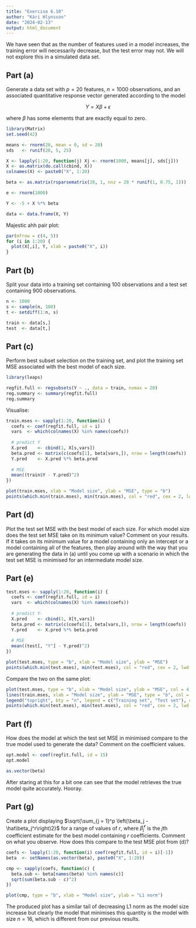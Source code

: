 ```yaml
---
title: "Exercise 6.10"
author: "Kári Hlynsson"
date: "2024-02-13"
output: html_document
---
```


We have seen that as the number of features used in a model increases, the training error will necessarily decrease, but the test error may not. We will not explore this in a simulated data set.

## Part (a)

Generate a data set with $p = 20$ features, $n = 1000$ observations, and an associated quantitative response vector generated according to the model

$$
Y = X\beta + \epsilon
$$

where $\beta$ has some elements that are exactly equal to zero.

```r
library(Matrix)
set.seed(42)

means <- rnorm(20, mean = 0, sd = 20)
sds   <- runif(20, 5, 25)

X <- lapply(1:20, function(j) Xj <- rnorm(1000, means[j], sds[j]))
X <- as.matrix(do.call(cbind, X))
colnames(X) <- paste0("X", 1:20)

beta <- as.matrix(rsparsematrix(20, 1, nnz = 20 * runif(1, 0.75, 1)))

e <- rnorm(1000)

Y <- -5 + X %*% beta

data <- data.frame(X, Y)
```

Majestic ahh pair plot:

```r
par(mfrow = c(4, 5))
for (i in 1:20) {
  plot(X[,i], Y, xlab = paste0("X", i))
}
```

## Part (b)

Split your data into a training set containing $100$ observations and a test set containing $900$ observations.

```r
n <- 1000
s <- sample(n, 100)
t <- setdiff(1:n, s)

train <- data[s,]
test  <- data[t,]
```

## Part (c)

Perform best subset selection on the training set, and plot the training set MSE associated with the best model of each size.

```r
library(leaps)

regfit.full <- regsubsets(Y ~ ., data = train, nvmax = 20)
reg.summary <- summary(regfit.full)
reg.summary
```

Visualise:

```r
train.mses <- sapply(1:20, function(i) {
  coefs <- coef(regfit.full, id = i)
  vars  <- which(colnames(X) %in% names(coefs))
  
  # predict Y
  X.pred    <- cbind(1, X[s,vars])
  beta.pred <- matrix(c(coefs[1], beta[vars,]), nrow = length(coefs))
  Y.pred    <- X.pred %*% beta.pred
  
  # MSE
  mean((train$Y - Y.pred)^2)
})

plot(train.mses, xlab = "Model size", ylab = "MSE", type = "b")
points(which.min(train.mses), min(train.mses), col = "red", cex = 2, lwd = 1.5)
```

## Part (d)

Plot the test set MSE with the best model of each size. For which model size does the test set MSE take on its minimum value? Comment on your results. If it takes on its minimum value for a model containing only an intercept or a model containing all of the features, then play around with the way that you are generating the data in (a) until you come up with a scenario in which the test set MSE is minimised for an intermediate model size.

## Part (e)

```r
test.mses <- sapply(1:20, function(i) {
  coefs <- coef(regfit.full, id = i)
  vars  <- which(colnames(X) %in% names(coefs))
  
  # predict Y-
  X.pred    <- cbind(1, X[t,vars])
  beta.pred <- matrix(c(coefs[1], beta[vars,]), nrow = length(coefs))
  Y.pred    <- X.pred %*% beta.pred
  
  # MSE
  mean((test[, "Y"] - Y.pred)^2)
})

plot(test.mses, type = "b", xlab = "Model size", ylab = "MSE")
points(which.min(test.mses), min(test.mses), col = "red", cex = 2, lwd = 1.5)
```

Compare the two on the same plot:

```r
plot(test.mses, type = "b", xlab = "Model size", ylab = "MSE", col = 4, lwd = 1.5)
lines(train.mses, xlab = "Model size", ylab = "MSE", type = "b", col = 7, lwd = 1.5)
legend("topright", bty = "n", legend = c("Training set", "Test set"), col = c(4, 7), lty = 1, pch = 21)
points(which.min(test.mses), min(test.mses), col = "red", cex = 2, lwd = 1.5)
```

## Part (f)

How does the model at which the test set MSE in minimised compare to the true model used to generate the data? Comment on the coefficient values.

```r
opt.model <- coef(regfit.full, id = 15)
opt.model
```

```r
as.vector(beta)
```

After staring at this for a bit one can see that the model retrieves the true model quite accurately. Hooray.

## Part (g)

Create a plot displaying $\sqrt{\sum_{j = 1}^p \left(\beta_j - \hat\beta_j^r\right)2}$ for a range of values of $r$, where $\hat\beta_j^r$ is the $j$th coefficient estimate for the best model containing $r$ coefficients. Comment on what you observe. How does this compare to the test MSE plot from (d)?

```r
coefs <- lapply(1:20, function(i) coef(regfit.full, id = i)[-1])
beta  <- setNames(as.vector(beta), paste0("X", 1:20))

cmp <- sapply(coefs, function(c) {
  beta.sub <- beta[names(beta) %in% names(c)]
  sqrt(sum(beta.sub - c)^2)
})
```

```r
plot(cmp, type = "b", xlab = "Model size", ylab = "L1 norm")
```

The produced plot has a similar tail of decreasing L1 norm as the model size increase but clearly the model that minimises this quantity is the model with size $n = 16$, which is different from our previous results.
